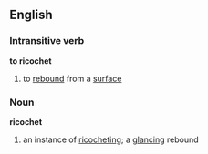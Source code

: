 ==English==
===Intransitive verb===
'''to ricochet'''
#to [[rebound]] from a [[surface]]
===Noun===
'''ricochet'''
#an instance of [[ricocheting]]; a [[glancing]] rebound